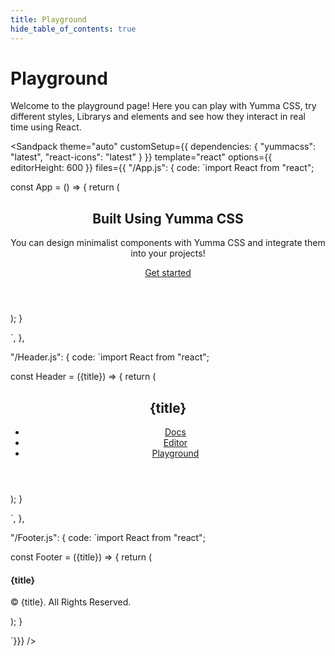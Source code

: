 ```yaml
---
title: Playground
hide_table_of_contents: true
---
```



# Playground

Welcome to the playground page! Here you can play with Yumma CSS, try different styles, Librarys and elements and see how they interact in real time using React.

<Sandpack
theme="auto"
customSetup={{ dependencies: { "yummacss": "latest", "react-icons": "latest" } }}
template="react"
options={{ editorHeight: 600 }}
files={{ "/App.js": {
code: `import React from "react";



const App = () => {
   return (
      <div>
         <Header title="Yumma CSS" />
            <section className="lg:px-18 pos-r pt-4 px-8">
               <div className="lg:py-18 mx-auto py-4 sm:py-16">
                  <div className="ta-c">
                     <h1 className="fs-3xl">Built Using Yumma CSS</h1>
                     <p className="fs-lg lh-5 mt-2 t-d-lead-1">
                        You can design minimalist components with Yumma CSS and integrate them into your projects!
                     </p>
                     <div className="cg-6 ins mt-3">
                        <a href="#" className="btn-indigo fw-600 t-white">Get started</a>
                     </div>
                  </div>
               </div>
            </section>
         <Footer title="Yumma CSS" />
      </div>
   );
}

`,
},

"/Header.js": {
code: `import React from "react";

const Header = ({title}) => {
   return ( 
      <header>
         <nav className="nav-white">
          <h1>{title}</h1>
          <div className="sm:d-none">
            <IoMenu className="c-p" size={20} />
          </div>
          <ul className="d-none sm:d-f">
            <li className="ml-1 fw-600 h:t-indigo"><a href="#">Docs</a></li>
            <li className="ml-1 fw-600 h:t-indigo"><a href="#">Editor</a></li>
            <li className="ml-1 fw-600 h:t-indigo"><a href="#">Playground</a></li>
          </ul>
        </nav>
      </header>
   );
}
 
`,
},

"/Footer.js": {
code: `import React from "react";

const Footer = ({title}) => {
   return ( 
      <footer className="bg-white mt-5 pb-4 pt-3">
         <div className="ta-c w-full">
            <div className="m-auto">
               <h4 className="fs-md">{title}</h4>
               <span className="fs-sm t-d-gray-6">
                  <p>© {title}. All Rights Reserved.</p>
               </span>
            </div>
         </div>
      </footer>
   );
}
 
`}}}
/>